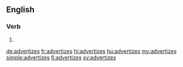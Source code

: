 ==English==

===Verb===
{{head|en|verb form}}

# {{en-third-person singular of|advertize}}

[[de:advertizes]]
[[fr:advertizes]]
[[hi:advertizes]]
[[hu:advertizes]]
[[my:advertizes]]
[[simple:advertizes]]
[[fi:advertizes]]
[[sv:advertizes]]